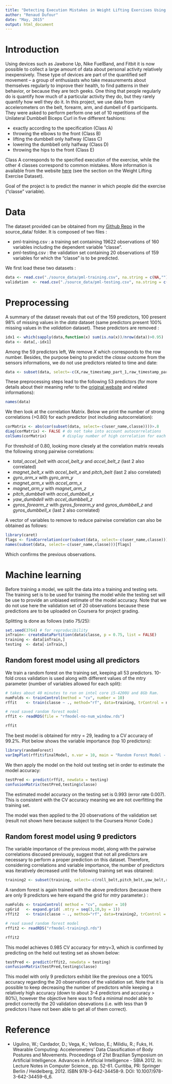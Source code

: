 ```yaml
---
title: "Detecting Execution Mistakes in Weight Lifting Exercises Using On-body sensing and Machine Learning"
author: "Renaud Dufour"
date: "May, 2015"
output: html_document
---
```


# Introduction

Using devices such as Jawbone Up, Nike FuelBand, and Fitbit it is now possible to collect a large amount of 
data about personal activity relatively inexpensively. These type of devices are part of the quantified self
movement – a group of enthusiasts who take measurements about themselves regularly to improve their
health, to find patterns in their behavior, or because they are tech geeks. One thing that people regularly do
is quantify how much of a particular activity they do, but they rarely quantify how well they do it.
In this project, we use data from accelerometers on the belt, forearm, arm, and dumbell of 6
participants. They were asked to perform perform one set of 10 repetitions of the Unilateral Dumbbell Biceps Curl in five different fashions:

* exactly according to the specification (Class A)
* throwing the elbows to the front (Class B)
* lifting the dumbbell only halfway (Class C)
* lowering the dumbbell only halfway (Class D)
* throwing the hips to the front (Class E)

Class A corresponds to the specified execution of the exercise, while the other 4 classes correspond to common mistakes.
More information is available from the website [here](http://groupware.les.inf.puc-rio.br/har]) (see the section on the Weight Lifting Exercise Dataset).

Goal of the project is to predict the manner in which people did the exercise ("classe" variable).

# Data

The dataset provided can be obtained from my [Github Repo](https://github.com/duf59/plm_project) in the source_data/ folder.
It is composed of two files : 

* pml-training.csv : a training set containing 19622 observations of 160 variables including the dependent variable "classe".
* pml-testing.csv : the validation set containing 20 observations of 159 variables for which the "classe" is to be predicted.

We first load these two datasets :

```r
data <- read.csv("./source_data/pml-training.csv", na.string = c(NA,""))
validation  <- read.csv("./source_data/pml-testing.csv", na.string = c(NA,""))
```

# Preprocessing

A summary of the dataset reveals that out of the 159 predictors, 100 present 98% of missing values in the *data* dataset (same predictors present 100% missing values in the *validation* dataset). These predictors are removed :

```r
idx1 <- which(sapply(data,function(x) sum(is.na(x))/nrow(data))>0.95)
data <- data[,-idx1]
```

Among the 59 predictors left, We remove *X* which corresponds to the row number.
Besides, the purpose being to predict the *classe* outcome from the sensors informations,
we do not use predictors related to time and date:

```r
data <- subset(data, select=-c(X,raw_timestamp_part_1,raw_timestamp_part_2,cvtd_timestamp,new_window,num_window))
```

These preprocessing steps lead to the following 53 predictors (for more details about their meaning refer to the [original website](http://groupware.les.inf.puc-rio.br/har]) and related informations):

```r
names(data)
```

We then look at the correlation Matrix. Below we print the number of strong correlations (>0.80) for each predictor (not including autocorrelation):

```r
corMatrix <- abs(cor(subset(data, select=-c(user_name,classe))))>.8
diag(corMatrix) <- FALSE # do not take into account autocorrelations
colSums(corMatrix)       # display number of high correlation for each variable
```

For threshold of 0.80, looking more clesely at the correlation matrix reveals the following strong pairwise correlations:

* *total_accel_belt* with *accel_belt_y* and *accel_belt_z* (last 2 also correlated)
* *magnet_belt_x* with *accel_belt_x* and *pitch_belt* (last 2 also correlated)
* *gyro_arm_x* with *gyro_arm_y*
* *magnet_arm_x* with *accel_arm_x*
* *magnet_arm_y* with *magnet_arm_z*
* *pitch_dumbbell* with *accel_dumbbell_x*
* *yaw_dumbdell* with *accel_dumbbell_z*
* *gyros_forearm_z* with *gyros_forearm_y* and *gyros_dumbbell_z* and *gyros_dumbbell_x* (last 2 also correlated)

A vector of variables to remove to reduce pairwise correlation can also be obtained as follows:

```r
library(caret)
flags <- findCorrelation(cor(subset(data, select=-c(user_name,classe))),cutoff = .80)
names(subset(data, select=-c(user_name,classe)))[flags]
```

Which confirms the previous observations.

# Machine learning

Before training a model, we split the data into a training and testing sets.
The training set is to be used for training the model while the testing set will be use to provide an unbiased estimate
of the model accuracy.
Note that we do not use here the validation set of 20 observations because these predictions are to be uploaded on Coursera for project grading.

Splitting is done as follows (ratio 75/25):

```r
set.seed(3764) # for reproducibility
inTrain<- createDataPartition(data$classe, p = 0.75, list = FALSE)
training <- data[inTrain,]
testing  <- data[-inTrain,]
```

## Random forest model using all predictors

We train a random forest on the training set, keeping all 53 predictors.
10-fold cross validation is used along with different values of the mtry parameter (number of variables allowed for each split):

```r
# takes about 40 minutes to run on intel core i5-4200U and 8Gb Ram.
numFolds <- trainControl(method = "cv", number = 10)
rffit    <- train(classe ~ ., method="rf", data=training, trControl = numFolds)
```
```r
# read saved random forest model
rffit <- readRDS(file = "rfmodel-no-num_window.rds")
```
```r
rffit
```

The best model is obtained for mtry = 29, leading to a CV accuracy of 99.2%.
Plot below shows the variable importance (top 10 predictors):

```r
library(randomForest)
varImpPlot(rffit$finalModel, n.var = 10, main = "Random Forest Model - top 10 predictors")
```

We then apply the model on the hold out testing set in order to estimate the model accuracy:

```r
testPred <- predict(rffit, newdata = testing)
confusionMatrix(testPred,testing$classe)
```

The estimated model accuracy on the testing set is 0.993 (error rate 0.007).
This is consistent with the CV accuracy meaning we are not overfitting the training set.

The model was then applied to the 20 observations of the validation set (result not shown here because subject to the Coursera Honor Code.)

## Random forest model using 9 predictors

The variable importance of the previous model, along with the pairwise correlations discused previously, suggest that not all predictors are necessary to perform a proper prediction on this dataset. Therefore, considering correlations and variable importance, the number of predictors was iteratively decreased until the following training set was obtained:

```r
training2 <- subset(training, select=-c(roll_belt,pitch_belt,yaw_belt,roll_dumbbell, magnet_dumbbell_x, magnet_dumbbell_y, magnet_dumbbell_z, roll_forearm, pitch_forearm, classe))

```

A random forest is again trained with the above predictors (because there are only 9 predictors we here expand the grid for *mtry* parameter.) :

```r
numFolds <- trainControl( method = "cv", number = 10)
cpGrid   <- expand.grid( .mtry = seq(3,10,by = 1))
rffit2   <- train(classe ~ ., method="rf", data=training2, trControl = numFolds, tuneGrid = cpGrid)
```
```r
# read saved random forest model
rffit2 <- readRDS("rfmodel-training3.rds")
```
```r
rffit2
```

This model achieves 0.985 CV accuracy for mtry=3, which is confirmed by predicting on the held out testing set as shown below:

```r
testPred <- predict(rffit2, newdata = testing)
confusionMatrix(testPred,testing$classe)
```

This model with only 9 predictors exhibit like the previous one a 100% accuracy regarding the 20 observations of the validation set. Note that it is possible to keep decreasing the number of predictors while keeping a relatively high accuracy (down to about 3-4 predictors and accuracy > 80%), however the objective here was to find a minimal model able to predict correctly the 20 validation obsevations (i.e. with less than 9 predictors I have not been able to get all of them correct).

# Reference

* Ugulino, W.; Cardador, D.; Vega, K.; Velloso, E.; Milidiu, R.; Fuks, H. Wearable Computing: Accelerometers' Data Classification of Body Postures and Movements. Proceedings of 21st Brazilian Symposium on Artificial Intelligence. Advances in Artificial Intelligence - SBIA 2012. In: Lecture Notes in Computer Science., pp. 52-61. Curitiba, PR: Springer Berlin / Heidelberg, 2012. ISBN 978-3-642-34458-9. DOI: 10.1007/978-3-642-34459-6_6.